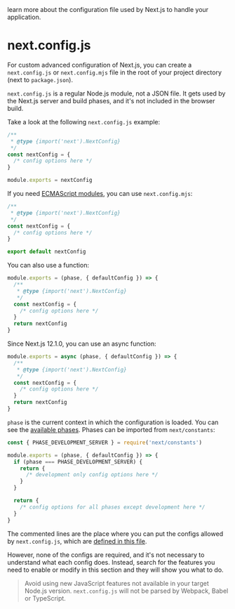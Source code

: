 <PageMeta>
   learn more about the configuration file used by Next.js to handle your application.
</PageMeta>

# next.config.js

For custom advanced configuration of Next.js, you can create a `next.config.js` or `next.config.mjs` file in the root of your project directory (next to `package.json`).

`next.config.js` is a regular Node.js module, not a JSON file. It gets used by the Next.js server and build phases, and it's not included in the browser build.

Take a look at the following `next.config.js` example:

```js
/**
 * @type {import('next').NextConfig}
 */
const nextConfig = {
  /* config options here */
}

module.exports = nextConfig
```

If you need [ECMAScript modules](https://nodejs.org/api/esm.html), you can use `next.config.mjs`:

```js
/**
 * @type {import('next').NextConfig}
 */
const nextConfig = {
  /* config options here */
}

export default nextConfig
```

You can also use a function:

```js
module.exports = (phase, { defaultConfig }) => {
  /**
   * @type {import('next').NextConfig}
   */
  const nextConfig = {
    /* config options here */
  }
  return nextConfig
}
```

Since Next.js 12.1.0, you can use an async function:

```js
module.exports = async (phase, { defaultConfig }) => {
  /**
   * @type {import('next').NextConfig}
   */
  const nextConfig = {
    /* config options here */
  }
  return nextConfig
}
```

`phase` is the current context in which the configuration is loaded. You can see the [available phases](https://github.com/vercel/next.js/blob/canary/packages/next/shared/lib/constants.ts#L1-L5). Phases can be imported from `next/constants`:

```js
const { PHASE_DEVELOPMENT_SERVER } = require('next/constants')

module.exports = (phase, { defaultConfig }) => {
  if (phase === PHASE_DEVELOPMENT_SERVER) {
    return {
      /* development only config options here */
    }
  }

  return {
    /* config options for all phases except development here */
  }
}
```

The commented lines are the place where you can put the configs allowed by `next.config.js`, which are [defined in this file](https://github.com/vercel/next.js/blob/canary/packages/next/server/config-shared.ts#L158).

However, none of the configs are required, and it's not necessary to understand what each config does. Instead, search for the features you need to enable or modify in this section and they will show you what to do.

> Avoid using new JavaScript features not available in your target Node.js version. `next.config.js` will not be parsed by Webpack, Babel or TypeScript.

